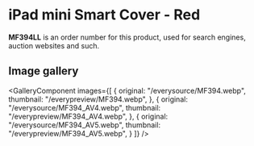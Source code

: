 
# iPad mini Smart Cover - Red

<Callout type='info' emoji='👉🏻'>**MF394LL** is an order number for this product, used for search engines, auction websites and such.</Callout>

## Image gallery

<GalleryComponent
    images={[
      {
        original: "/everysource/MF394.webp",
        thumbnail: "/everypreview/MF394.webp",
      },
      {
        original: "/everysource/MF394_AV4.webp",
        thumbnail: "/everypreview/MF394_AV4.webp",
      },
      {
        original: "/everysource/MF394_AV5.webp",
        thumbnail: "/everypreview/MF394_AV5.webp",
      }
    ]}
  />
